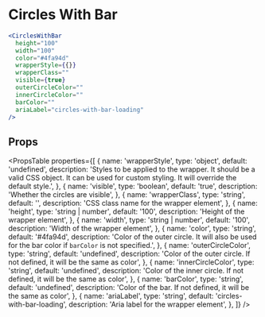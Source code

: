 ---
---


# Circles With Bar

```jsx live
<CirclesWithBar
  height="100"
  width="100"
  color="#4fa94d"
  wrapperStyle={{}}
  wrapperClass=""
  visible={true}
  outerCircleColor=""
  innerCircleColor=""
  barColor=""
  ariaLabel="circles-with-bar-loading"
/>
```

## Props

<PropsTable
  properties={[
    {
      name: 'wrapperStyle',
      type: 'object',
      default: 'undefined',
      description:
        'Styles to be applied to the wrapper. It should be a valid CSS object. It can be used for custom styling. It will override the default style.',
    },
    {
      name: 'visible',
      type: 'boolean',
      default: 'true',
      description: 'Whether the circles are visible',
    },
    {
      name: 'wrapperClass',
      type: 'string',
      default: '',
      description: 'CSS class name for the wrapper element',
    },
    {
      name: 'height',
      type: 'string | number',
      default: '100',
      description: 'Height of the wrapper element',
    },
    {
      name: 'width',
      type: 'string | number',
      default: '100',
      description: 'Width of the wrapper element',
    },
    {
      name: 'color',
      type: 'string',
      default: '#4fa94d',
      description:
        'Color of the outer circle. It will also be used for the bar color if `barColor` is not specified.',
    },
    {
      name: 'outerCircleColor',
      type: 'string',
      default: 'undefined',
      description:
        'Color of the outer circle. If not defined, it will be the same as color',
    },
    {
      name: 'innerCircleColor',
      type: 'string',
      default: 'undefined',
      description:
        'Color of the inner circle. If not defined, it will be the same as color',
    },
    {
      name: 'barColor',
      type: 'string',
      default: 'undefined',
      description:
        'Color of the bar. If not defined, it will be the same as color',
    },
    {
      name: 'ariaLabel',
      type: 'string',
      default: 'circles-with-bar-loading',
      description: 'Aria label for the wrapper element',
    },
  ]}
/>
